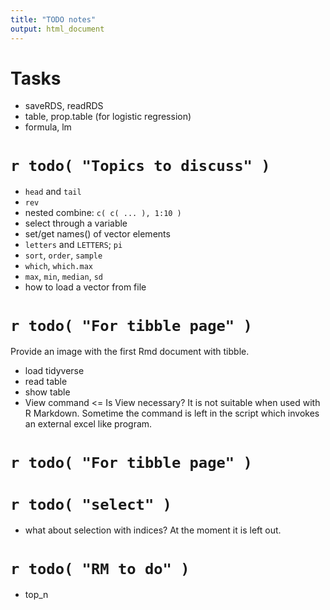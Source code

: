 ```yaml
---
title: "TODO notes"
output: html_document
---
```


# Tasks

- saveRDS, readRDS
- table, prop.table (for logistic regression)
- formula, lm

# `r todo( "Topics to discuss" )`

- `head` and `tail`
- `rev`
- nested combine: `c( c( ... ), 1:10 )`
- select through a variable
- set/get names() of vector elements
- `letters` and `LETTERS`; `pi`
- `sort`, `order`, `sample`
- `which`, `which.max`
- `max`, `min`, `median`, `sd`
- how to load a vector from file


# `r todo( "For tibble page" )`

Provide an image with the first Rmd document with tibble.

- load tidyverse
- read table
- show table
- View command  <= Is View necessary? It is not suitable when used with R Markdown. Sometime the command is left in the script which invokes an external excel like program.


# `r todo( "For tibble page" )`

# `r todo( "select" )`

- what about selection with indices? At the moment it is left out.


# `r todo( "RM to do" )`

- top_n
